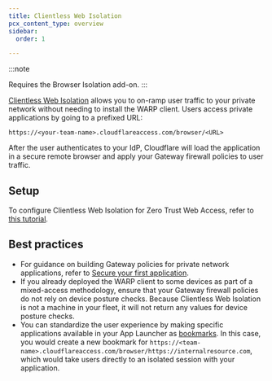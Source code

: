 ```yaml
---
title: Clientless Web Isolation
pcx_content_type: overview
sidebar:
  order: 1

---
```


:::note

Requires the Browser Isolation add-on.
:::

[Clientless Web Isolation](/cloudflare-one/policies/browser-isolation/setup/clientless-browser-isolation/) allows you to on-ramp user traffic to your private network without needing to install the WARP client. Users access private applications by going to a prefixed URL:

`https://<your-team-name>.cloudflareaccess.com/browser/<URL>`

After the user authenticates to your IdP, Cloudflare will load the application in a secure remote browser and apply your Gateway firewall policies to user traffic.

## Setup

To configure Clientless Web Isolation for Zero Trust Web Access, refer to [this tutorial](/cloudflare-one/tutorials/clientless-access-private-dns/).

## Best practices

* For guidance on building Gateway policies for private network applications, refer to [Secure your first application](/learning-paths/replace-vpn/build-policies/create-policy/).
* If you already deployed the WARP client to some devices as part of a mixed-access methodology, ensure that your Gateway firewall policies do not rely on device posture checks. Because Clientless Web Isolation is not a machine in your fleet, it will not return any values for device posture checks.
* You can standardize the user experience by making specific applications available in your App Launcher as [bookmarks](/learning-paths/zero-trust-web-access/customize-ux/bookmarks/). In this case, you would create a new bookmark for `https://<team-name>.cloudflareaccess.com/browser/https://internalresource.com`, which would take users directly to an isolated session with your application.
